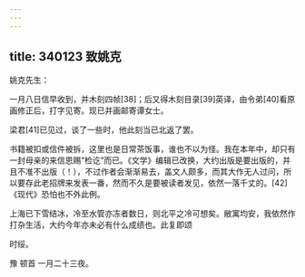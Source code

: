 ```yaml
---
---
---
```

title: 340123 致姚克
---




姚克先生：

一月八日信早收到，并木刻四帧[38]；后又得木刻目录[39]英译，由令弟[40]看原画修正后，打字见寄。现已并画邮寄谭女士。

梁君[41]已见过，谈了一些时，他此刻当已北返了罢。

书籍被扣或信件被拆，这里也是日常茶饭事，谁也不以为怪。我在本年中，却只有一封母亲的来信恩赐“检讫”而已。《文学》编辑已改换，大约出版是要出版的，并且不准不出版（！），不过作者会渐渐易去，盖文人颇多，而其大作无人过问，所以要存此老招牌来发表一番，然而不久是要被读者发见，依然一落千丈的。[42]《现代》恐怕也不外此例。

上海已下雪结冰，冷至水管亦冻者数日，则北平之冷可想矣。敝寓均安，我依然作打杂生活，大约今年亦未必有什么成绩也。此复即颂

时绥。

豫 顿首 一月二十三夜。